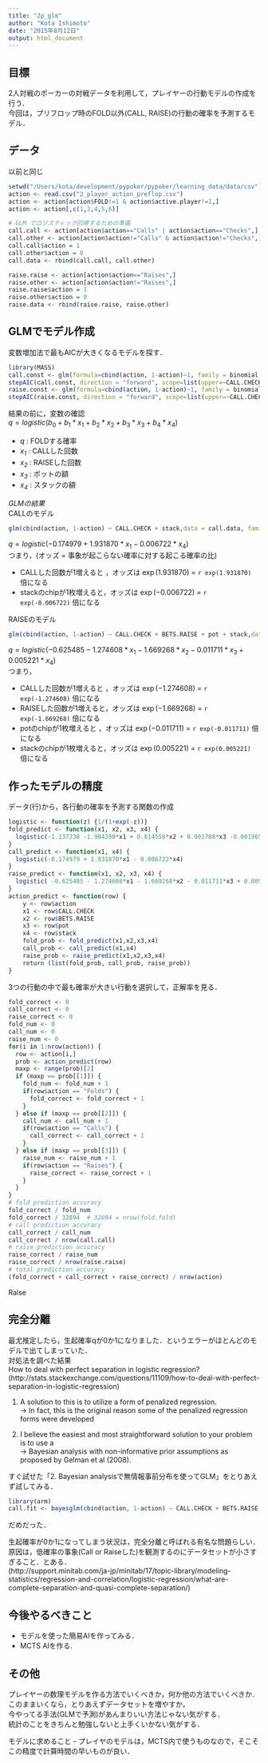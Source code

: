 ```yaml
---
title: "2p_glm"
author: "Kota Ishimoto"
date: "2015年8月12日"
output: html_document
---
```


## 目標
2人対戦のポーカーの対戦データを利用して，プレイヤーの行動モデルの作成を行う．  
今回は，プリフロップ時のFOLD以外(CALL, RAISE)の行動の確率を予測するモデル．

## データ
以前と同じ

```r
setwd("/Users/kota/development/pypoker/pypoker/learning_data/data/csv")
action <- read.csv("2_player_action_preflop.csv")
action <- action[action$FOLD!=1 & action$active.player!=1,]
action <- action[,c(1,3,4,5,6)]

# GLM でロジスティック回帰するための準備 
call.call <- action[action$action=="Calls" | action$action=="Checks",]
call.other <- action[action$action!="Calls" & action$action!="Checks",]
call.call$action = 1
call.other$action = 0
call.data <- rbind(call.call, call.other)

raise.raise <- action[action$action=="Raises",]
raise.other <- action[action$action!="Raises",]
raise.raise$action = 1
raise.other$action = 0
raise.data <- rbind(raise.raise, raise.other)
```

## GLMでモデル作成
変数増加法で最もAICが大きくなるモデルを探す．
```r
library(MASS)
call.const <- glm(formula=cbind(action, 1-action)~1, family = binomial, data=call.data)
stepAIC(call.const, direction = "forward", scope=list(upper=~CALL.CHECK+BETS.RAISE+pot+stack))
raise.const <- glm(formula=cbind(action, 1-action)~1, family = binomial, data=raise.data)
stepAIC(raise.const, direction = "forward", scope=list(upper=~CALL.CHECK+BETS.RAISE+pot+stack))
```

結果の前に，変数の確認  
$q=logistic(b_0 + b_1*x_1 + b_2*x_2 + b_3*x_3 + b_4*x_4)$

- *q* : FOLDする確率  
- *$x_1$* : CALLした回数  
- *$x_2$* : RAISEした回数  
- *$x_3$* : ポットの額  
- *$x_4$* : スタックの額 

*GLMの結果*  
CALLのモデル  
```r
glm(cbind(action, 1-action) ~ CALL.CHECK + stack,data = call.data, family = binomial)
```

$q=logistic(-0.174979 + 1.931870*x_1 - 0.006722*x_4)$  
つまり，(オッズ = 事象が起こらない確率に対する起こる確率の比)  

- CALLした回数が1増えると ，オッズは $\exp(1.931870)$ = `r exp(1.931870)`  倍になる  
- stackのchipが1枚増えると，オッズは $\exp(-0.006722)$ = `r exp(-0.006722)`  倍になる  

RAISEのモデル
```r
glm(cbind(action, 1-action) ~ CALL.CHECK + BETS.RAISE + pot + stack,data = raise.data, family = binomial)
```

$q=logistic( -0.625485 - 1.274608*x_1 - 1.669268*x_2 - 0.011711*x_3 + 0.005221*x_4)$  
つまり，  

- CALLした回数が1増えると ，オッズは $\exp(-1.274608)$ = `r exp(-1.274608)`  倍になる  
- RAISEした回数が1増えると，オッズは $\exp(-1.669268)$  = `r exp(-1.669268)`   倍になる    
- potのchipが1枚増えると  ，オッズは $\exp(-0.011711)$  = `r exp(-0.011711)`   倍になる  
- stackのchipが1枚増えると，オッズは $\exp(0.005221)$ = `r exp(0.005221)`  倍になる  

## 作ったモデルの精度
データ(行)から，各行動の確率を予測する関数の作成

```r
logistic <- function(z) {1/(1+exp(-z))}
fold_predict <- function(x1, x2, x3, x4) {
  logistic(-1.137238 -1.984390*x1 + 0.614558*x2 + 0.001708*x3 -0.001965*x4)
}
call_predict <- function(x1, x4) {
  logistic(-0.174979 + 1.931870*x1 - 0.006722*x4)
}
raise_predict <- function(x1, x2, x3, x4) {
  logistic( -0.625485 - 1.274608*x1 - 1.669268*x2 - 0.011711*x3 + 0.005221*x4)
}
action_predict <- function(row) {
    y <- row$action
    x1 <- row$CALL.CHECK
    x2 <- row$BETS.RAISE
    x3 <- row$pot
    x4 <- row$stack
    fold_prob <- fold_predict(x1,x2,x3,x4)
    call_prob <- call_predict(x1,x4)
    raise_prob <- raise_predict(x1,x2,x3,x4)
    return (list(fold_prob, call_prob, raise_prob))
}
```

3つの行動の中で最も確率が大きい行動を選択して，正解率を見る．

```r
fold_correct <- 0
call_correct <- 0
raise_correct <- 0
fold_num <- 0
call_num <- 0
raise_num <- 0
for(i in 1:nrow(action)) {
  row <- action[i,]
  prob <- action_predict(row)
  maxp <- range(prob)[2]
  if (maxp == prob[[1]]) {
    fold_num <- fold_num + 1
    if(row$action == "Folds") {
      fold_correct <- fold_correct + 1
    }
  } else if (maxp == prob[[2]]) {
    call_num <- call_num + 1
    if(row$action == "Calls") {
      call_correct <- call_correct + 1
    }
  } else if (maxp == prob[[3]]) {
    raise_num <- raise_num + 1
    if(row$action == "Raises") {
      raise_correct <- raise_correct + 1
    }
  }
}
# fold prediction accuracy
fold_correct / fold_num
fold_correct / 32894  # 32894 = nrow(fold.fold)
# call prediction accuracy
call_correct / call_num
call_correct / nrow(call.call)
# raise prediction accuracy
raise_correct / raise_num
raise_correct / nrow(raise.raise)
# total prediction accuracy
(fold_correct + call_correct + raise_correct) / nrow(action)
```

Raise

## 完全分離
最尤推定したら，生起確率qが0か1になりました．というエラーがほとんどのモデルで出てしまっていた．  
対処法を調べた結果  
How to deal with perfect separation in logistic regression?  
(http://stats.stackexchange.com/questions/11109/how-to-deal-with-perfect-separation-in-logistic-regression)

1. A solution to this is to utilize a form of penalized regression.  
-> In fact, this is the original reason some of the penalized regression forms were developed 

2. I believe the easiest and most straightforward solution to your problem is to use a  
-> Bayesian analysis with non-informative prior assumptions as proposed by Gelman et al (2008).

すぐ試せた「2. Bayesian analysisで無情報事前分布を使ってGLM」をとりあえず試してみる．

```r
library(arm)
call.fit <- bayesglm(cbind(action, 1-action) ~ CALL.CHECK + BETS.RAISE + pot + stack,data = call.data, family = binomial)
```

だめだった．  

生起確率が0か1になってしまう状況は，完全分離と呼ばれる有名な問題らしい．  
原因は，低確率の事象(Call or Raiseした)を観測するのにデータセットが小さすぎること．とある．  
(http://support.minitab.com/ja-jp/minitab/17/topic-library/modeling-statistics/regression-and-correlation/logistic-regression/what-are-complete-separation-and-quasi-complete-separation/)

## 今後やるべきこと

- モデルを使った簡易AIを作ってみる．
- MCTS AIを作る. 

## その他
プレイヤーの数理モデルを作る方法でいくべきか，何か他の方法でいくべきか．  
このままいくなら，とりあえずデータセットを増やすか，  
今やってる手法(GLMで予測)があんまりいい方法じゃない気がする．  
統計のことをきちんと勉強しないと上手くいかない気がする．

モデルに求めること
- プレイヤのモデルは，MCTS内で使うものなので，そこそこの精度で計算時間の早いものが良い．